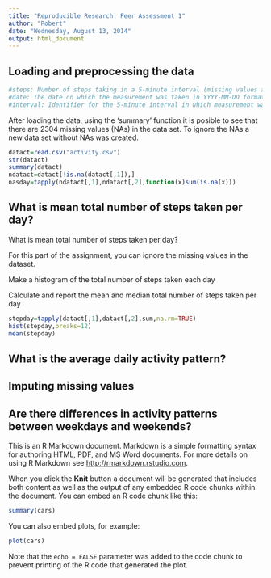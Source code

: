```yaml
---
title: "Reproducible Research: Peer Assessment 1"
author: "Robert"
date: "Wednesday, August 13, 2014"
output: html_document
---
```


## Loading and preprocessing the data

```r
#steps: Number of steps taking in a 5-minute interval (missing values are coded as NA)
#date: The date on which the measurement was taken in YYYY-MM-DD format
#interval: Identifier for the 5-minute interval in which measurement was taken
```
After loading the data, using the 'summary' function it is posible to see that there are 2304 missing values (NAs) in the data set. To ignore the NAs a new data set without NAs was created.
```r
datact=read.csv("activity.csv")
str(datact)
summary(datact)
ndatact=datact[!is.na(datact[,1]),]
nasday=tapply(ndatact[,1],ndatact[,2],function(x)sum(is.na(x)))
```


## What is mean total number of steps taken per day?

What is mean total number of steps taken per day?

For this part of the assignment, you can ignore the missing values in the dataset.

Make a histogram of the total number of steps taken each day

Calculate and report the mean and median total number of steps taken per day

```r
stepday=tapply(datact[,1],datact[,2],sum,na.rm=TRUE)
hist(stepday,breaks=12)
mean(stepday)
```

## What is the average daily activity pattern?



## Imputing missing values



## Are there differences in activity patterns between weekdays and weekends?


This is an R Markdown document. Markdown is a simple formatting syntax for authoring HTML, PDF, and MS Word documents. For more details on using R Markdown see <http://rmarkdown.rstudio.com>.

When you click the **Knit** button a document will be generated that includes both content as well as the output of any embedded R code chunks within the document. You can embed an R code chunk like this:

```r
summary(cars)
```

You can also embed plots, for example:

```r
plot(cars)
```

Note that the `echo = FALSE` parameter was added to the code chunk to prevent printing of the R code that generated the plot.
